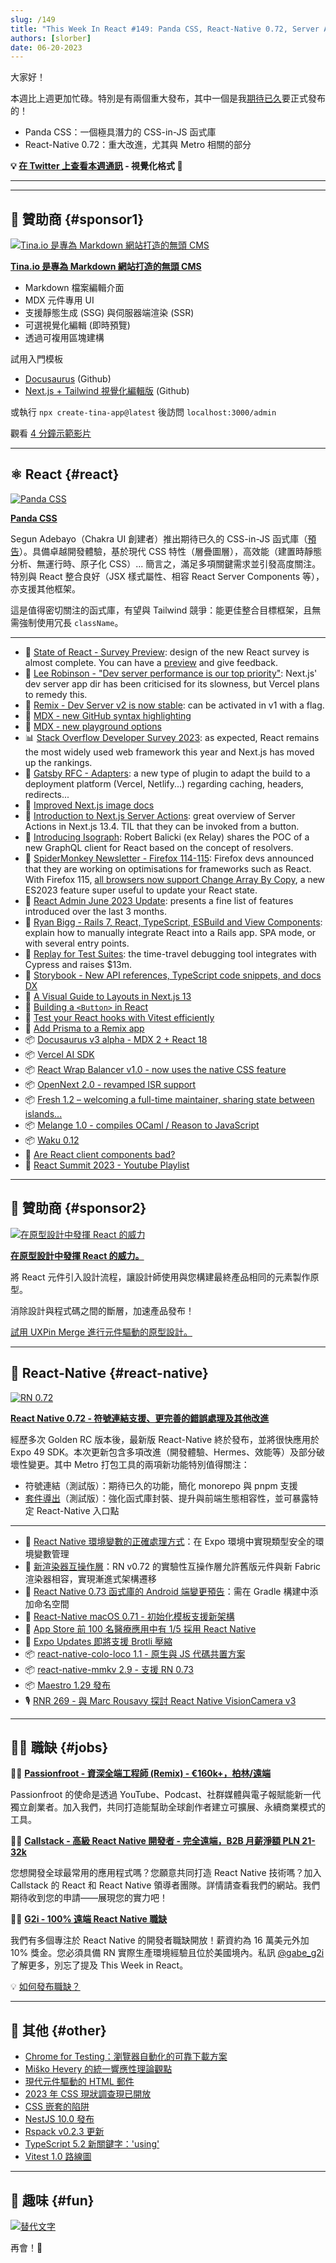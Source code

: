 ```yaml
---
slug: /149
title: "This Week In React #149: Panda CSS, React-Native 0.72, Server Actions, Isograph, MDX, Remix, Gatsby, Storybook, OpenNext, Wrap-Balancer, Fresh, Docusaurus, surveys... "
authors: [slorber]
date: 06-20-2023
---
```


大家好！

本週比上週更加忙碌。特別是有兩個重大發布，其中一個是我[期待已久](https://twitter.com/sebastienlorber/status/1671433559280607235)要正式發布的！

- Panda CSS：一個極具潛力的 CSS-in-JS 函式庫
- React-Native 0.72：重大改進，尤其與 Metro 相關的部分

<!-- truncate -->

**💡 [在 Twitter 上查看本週通訊](https://slo.im/thread) - 視覺化格式 🎨**

---


<Support />

---

## 💸 贊助商 {#sponsor1}

[![Tina.io 是專為 Markdown 網站打造的無頭 CMS](/emails/issues/140/tinacms.jpg)](https://tina.io/?utm_source=newsletter&utm_term=this-week-in-react)

**[Tina.io 是專為 Markdown 網站打造的無頭 CMS](https://tina.io/?utm_source=newsletter&utm_term=this-week-in-react)**

- Markdown 檔案編輯介面
- MDX 元件專用 UI
- 支援靜態生成 (SSG) 與伺服器端渲染 (SSR)
- 可選視覺化編輯 (即時預覽)
- 透過可複用區塊建構

試用入門模板

- [Docusaurus](https://github.com/tinacms/tinasaurus) (Github)
- [Next.js + Tailwind 視覺化編輯版](https://github.com/tinacms/tina-cloud-starter) (Github)

或執行 `npx create-tina-app@latest` 後訪問 `localhost:3000/admin`

觀看 [4 分鐘示範影片](https://www.youtube.com/watch?v=zRkeKSZjlyw)

---

## ⚛️ React {#react}

[![Panda CSS](/emails/issues/149/panda.jpg)](https://panda-css.com/)

**[Panda CSS](https://panda-css.com/)**

Segun Adebayo（Chakra UI 創建者）推出期待已久的 CSS-in-JS 函式庫（[預告](https://twitter.com/thesegunadebayo/status/1669732623994834946)）。具備卓越開發體驗，基於現代 CSS 特性（層疊圖層），高效能（建置時靜態分析、無運行時、原子化 CSS）... 簡言之，滿足多項關鍵需求並引發高度關注。特別與 React 整合良好（JSX 樣式屬性、相容 React Server Components 等），亦支援其他框架。

這是值得密切關注的函式庫，有望與 Tailwind 競爭：能更佳整合目標框架，且無需強制使用冗長 `className`。

---

- 👀 [State of React - Survey Preview](https://github.com/Devographics/surveys/issues/85#issuecomment-1586439053): design of the new React survey is almost complete. You can have a [preview](https://survey.devographics.com/en-US/survey/state-of-react/2023) and give feedback.
- 👀 [Lee Robinson - "Dev server performance is our top priority"](https://twitter.com/leeerob/status/1671260151347830784): Next.js' dev server app dir has been criticised for its slowness, but Vercel plans to remedy this.
- 👀 [Remix - Dev Server v2 is now stable](https://twitter.com/pcattori/status/1669828506044203008): can be activated in v1 with a flag.
- 👀 [MDX - new GitHub syntax highlighting](https://twitter.com/wooorm/status/1671159366085672968)
- 👀 [MDX - new playground options](https://twitter.com/sebastienlorber/status/1669332176431894533)
- 📊 [Stack Overflow Developer Survey 2023](https://survey.stackoverflow.co/2023/): as expected, React remains the most widely used web framework this year and Next.js has moved up the rankings.
- 💬 [Gatsby RFC - Adapters](https://github.com/gatsbyjs/gatsby/discussions/38231): a new type of plugin to adapt the build to a deployment platform (Vercel, Netlify...) regarding caching, headers, redirects...
- 📖 [Improved Next.js image docs](https://twitter.com/leeerob/status/1670815761508581376)
- 📜 [Introduction to Next.js Server Actions](https://makerkit.dev/blog/tutorials/nextjs-server-actions): great overview of Server Actions in Next.js 13.4. TIL that they can be invoked from a button.
- 📜 [Introducing Isograph](https://isograph.substack.com/p/introducing-isograph): Robert Balicki (ex Relay) shares the POC of a new GraphQL client for React based on the concept of resolvers.
- 📜 [SpiderMonkey Newsletter - Firefox 114-115](https://spidermonkey.dev/blog/2023/06/09/newsletter-firefox-114-115.html): Firefox devs announced that they are working on optimisations for frameworks such as React. With Firefox 115, [all browsers now support Change Array By Copy](https://twitter.com/sebastienlorber/status/1671166785738133505), a new ES2023 feature super useful to update your React state.
- 📜 [React Admin June 2023 Update](https://marmelab.com/blog/2023/06/13/react-admin-june-2023-update.html): presents a fine list of features introduced over the last 3 months.
- 📜 [Ryan Bigg - Rails 7, React, TypeScript, ESBuild and View Components](https://ryanbigg.com/2023/06/rails-7-react-typescript-setup): explain how to manually integrate React into a Rails app. SPA mode, or with several entry points.
- 📜 [Replay for Test Suites](https://blog.replay.io/replay-for-test-suites): the time-travel debugging tool integrates with Cypress and raises $13m.
- 📜 [Storybook - New API references, TypeScript code snippets, and docs DX](https://storybook.js.org/blog/docs-updates/)
- 📜 [A Visual Guide to Layouts in Next.js 13](https://www.builder.io/blog/layouts-in-nextjs-13-visual)
- 📜 [Building a `<Button>` in React](https://catjam.fi/articles/ultimate-button-component)
- 📜 [Test your React hooks with Vitest efficiently](https://mayashavin.com/articles/test-react-hooks-with-vitest)
- 📜 [Add Prisma to a Remix app](https://www.jacobparis.com/content/remix-prisma)
- 📦 [Docusaurus v3 alpha - MDX 2 + React 18](https://twitter.com/docusaurus/status/1669370649326895105)
- 📦 [Vercel AI SDK](https://vercel.com/blog/introducing-the-vercel-ai-sdk)
- 📦 [React Wrap Balancer v1.0 - now uses the native CSS feature](https://twitter.com/shuding_/status/1669602326481387522)
- 📦 [OpenNext 2.0 - revamped ISR support](https://twitter.com/fanjiewang/status/1670941900302368768)
- 📦 [Fresh 1.2 – welcoming a full-time maintainer, sharing state between islands...](https://deno.com/blog/fresh-1.2)
- 📦 [Melange 1.0 - compiles OCaml / Reason to JavaScript](https://buttondown.email/anmonteiro/archive/melange-hits-v10/)
- 📦 [Waku 0.12](https://twitter.com/dai_shi/status/1670650381762961408)
- 🎥 [Are React client components bad?](https://www.youtube.com/watch?v=6jM_0wDOw4g)
- 🎥 [React Summit 2023 - Youtube Playlist](https://www.youtube.com/playlist?list=PLNBNS7NRGKME880lcYdw9QwkCiDYQFgCK)

<SubscribeFormEmbed placement="middle" />

---

## 💸 贊助商 {#sponsor2}

[![在原型設計中發揮 React 的威力](/emails/issues/149/uxpin.png)](https://www.uxpin.com/merge/developers?utm_source=partnerships&utm_medium=partner&utm_campaign=thisweekinreact_newsletter_merge_for_devs_05_23)

**[在原型設計中發揮 React 的威力。](https://www.uxpin.com/merge/developers?utm_source=partnerships&utm_medium=partner&utm_campaign=thisweekinreact_newsletter_merge_for_devs_05_23)**

將 React 元件引入設計流程，讓設計師使用與您構建最終產品相同的元素製作原型。

消除設計與程式碼之間的斷層，加速產品發布！

[試用 UXPin Merge 進行元件驅動的原型設計。](https://www.uxpin.com/merge/developers?utm_source=partnerships&utm_medium=partner&utm_campaign=thisweekinreact_newsletter_merge_for_devs_05_23)

---

## 📱 React-Native {#react-native}

[![RN 0.72](/emails/issues/149/rn.jpg)](https://reactnative.dev/blog/2023/06/21/0.72-metro-package-exports-symlinks)

**[React Native 0.72 - 符號連結支援、更完善的錯誤處理及其他改進](https://reactnative.dev/blog/2023/06/21/0.72-metro-package-exports-symlinks)**

經歷多次 Golden RC 版本後，最新版 React-Native 終於發布，並將很快應用於 Expo 49 SDK。本次更新包含多項改進（開發體驗、Hermes、效能等）及部分破壞性變更。其中 Metro 打包工具的兩項新功能特別值得關注：

- 符號連結（測試版）：期待已久的功能，簡化 monorepo 與 pnpm 支援
- [套件導出](https://reactnative.dev/blog/2023/06/21/package-exports-support)（測試版）：強化函式庫封裝、提升與前端生態相容性，並可暴露特定 React-Native 入口點

---

- 📜 [React Native 環境變數的正確處理方式](https://elazizi.com/posts/environment-variables-in-react-native-the-right-way/)：在 Expo 環境中實現類型安全的環境變數管理
- 💬 [新渲染器互操作層](https://twitter.com/cortinico/status/1671089178107363329)：RN v0.72 的實驗性互操作層允許舊版元件與新 Fabric 渲染器相容，實現漸進式架構遷移
- 💬 [React Native 0.73 函式庫的 Android 端變更預告](https://github.com/react-native-community/discussions-and-proposals/issues/671)：需在 Gradle 構建中添加命名空間
- 👀 [React-Native macOS 0.71 - 初始化模板支援新架構](https://github.com/microsoft/react-native-macos/pull/1853)
- 👀 [App Store 前 100 名醫療應用中有 1/5 採用 React Native](https://twitter.com/Baconbrix/status/1671171049336221697)
- 👀 [Expo Updates 即將支援 Brotli 壓縮](https://twitter.com/JI/status/1671368239463690240)
- 📦 [react-native-colo-loco 1.1 - 原生與 JS 代碼共置方案](https://twitter.com/jamonholmgren/status/1671009094545846273)
- 📦 [react-native-mmkv 2.9 - 支援 RN 0.73](https://twitter.com/mrousavy/status/1671127232113266689)
- 📦 [Maestro 1.29 發布](https://twitter.com/mobile__dev/status/1670940310460043266)
- 🎙️ [RNR 269 - 與 Marc Rousavy 探討 React Native VisionCamera v3](https://reactnativeradio.com/episodes/rnr-269-react-native-visioncamera-v3-with-marc-rousavy)

---

## 🧑‍💻 職缺 {#jobs}

🧑‍💼 [**Passionfroot - 資深全端工程師 (Remix) - €160k+，柏林/遠端**](https://passionfroot.recruitee.com/o/senior-fullstack-engineer)

Passionfroot 的使命是透過 YouTube、Podcast、社群媒體與電子報賦能新一代獨立創業者。加入我們，共同打造能幫助全球創作者建立可擴展、永續商業模式的工具。

🧑‍💼 [**Callstack - 高級 React Native 開發者 - 完全遠端，B2B 月薪淨額 PLN 21-32k**](https://www.callstack.com/senior-react-native-developer)

您想開發全球最常用的應用程式嗎？您願意共同打造 React Native 技術嗎？加入 Callstack 的 React 和 React Native 領導者團隊。詳情請查看我們的網站。我們期待收到您的申請——展現您的實力吧！

🧑‍💼 [**G2i - 100% 遠端 React Native 職缺**](https://twitter.com/gabe_g2i/status/1563204813881425926?s=20&t=ArRLC77BpRwXXCdx8fnUqw)

我們有多個專注於 React Native 的開發者職缺開放！薪資約為 16 萬美元外加 10% 獎金。您必須具備 RN 實際生產環境經驗且位於美國境內。私訊 [@gabe_g2i](https://twitter.com/gabe_g2i) 了解更多，別忘了提及 This Week in React。

💡 [如何發布職缺？](https://thisweekinreact.com/sponsor)

---

## 🔀 其他 {#other}

- [Chrome for Testing：瀏覽器自動化的可靠下載方案](https://developer.chrome.com/blog/chrome-for-testing/)
- [Miško Hevery 的統一響應性理論觀點](https://www.builder.io/blog/unified-reactivity-theory)
- [現代元件驅動的 HTML 郵件](https://fullystacked.net/posts/modern-component-driven-email/)
- [2023 年 CSS 現狀調查現已開放](https://dev.to/sachagreif/the-2023-state-of-css-survey-is-now-open-18bk)
- [CSS 嵌套的陷阱](https://kilianvalkhof.com/2023/css-html/the-gotchas-of-css-nesting/)
- [NestJS 10.0 發布](https://trilon.io/blog/nestjs-10-is-now-available)
- [Rspack v0.2.3 更新](https://twitter.com/rspack_dev/status/1671035874770038784)
- [TypeScript 5.2 新關鍵字：'using'](https://www.totaltypescript.com/typescript-5-2-new-keyword-using)
- [Vitest 1.0 路線圖](https://twitter.com/sheremet_va/status/1669740155391864833)

---

## 🤭 趣味 {#fun}

[![替代文字](/emails/issues/149/meme.jpg)](https://twitter.com/JLarky/status/1669741878324113408)

再會！👋